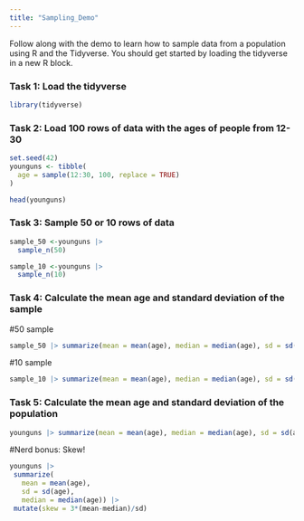 ```yaml
---
title: "Sampling_Demo"
---
```


Follow along with the demo to learn how to sample data from a population using R and the Tidyverse. You should get started by loading the tidyverse in a new R block.

### Task 1: Load the tidyverse
```r
library(tidyverse)
```



### Task 2: Load 100 rows of data with the ages of people from 12-30
```r

set.seed(42)
younguns <- tibble(
  age = sample(12:30, 100, replace = TRUE)
)

head(younguns)

```



### Task 3: Sample 50 or 10 rows of data 
```r
sample_50 <-younguns |> 
  sample_n(50)

sample_10 <-younguns |> 
  sample_n(10)
```


### Task 4: Calculate the mean age and standard deviation of the sample
#50 sample
```r
sample_50 |> summarize(mean = mean(age), median = median(age), sd = sd(age))
```

#10 sample
```r
sample_10 |> summarize(mean = mean(age), median = median(age), sd = sd(age))
```



### Task 5: Calculate the mean age and standard deviation of the population
```r
younguns |> summarize(mean = mean(age), median = median(age), sd = sd(age))
```

#Nerd bonus: Skew!

```r
younguns |> 
 summarize(
   mean = mean(age), 
   sd = sd(age), 
   median = median(age)) |> 
 mutate(skew = 3*(mean-median)/sd)
```

